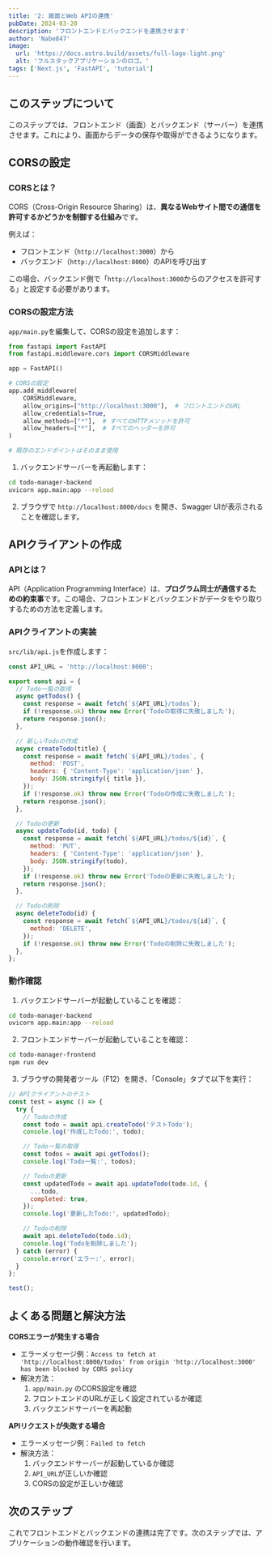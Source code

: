 ```yaml
---
title: '2: 画面とWeb APIの連携'
pubDate: 2024-03-20
description: 'フロントエンドとバックエンドを連携させます'
author: 'Nabe847'
image:
  url: 'https://docs.astro.build/assets/full-logo-light.png'
  alt: 'フルスタックアプリケーションのロゴ。'
tags: ['Next.js', 'FastAPI', 'tutorial']
---
```


## このステップについて

このステップでは、フロントエンド（画面）とバックエンド（サーバー）を連携させます。これにより、画面からデータの保存や取得ができるようになります。

## CORSの設定

### CORSとは？

CORS（Cross-Origin Resource Sharing）は、**異なるWebサイト間での通信を許可するかどうかを制御する仕組み**です。

例えば：
- フロントエンド（`http://localhost:3000`）から
- バックエンド（`http://localhost:8000`）のAPIを呼び出す

この場合、バックエンド側で「`http://localhost:3000`からのアクセスを許可する」と設定する必要があります。

### CORSの設定方法

`app/main.py`を編集して、CORSの設定を追加します：

```python
from fastapi import FastAPI
from fastapi.middleware.cors import CORSMiddleware

app = FastAPI()

# CORSの設定
app.add_middleware(
    CORSMiddleware,
    allow_origins=["http://localhost:3000"],  # フロントエンドのURL
    allow_credentials=True,
    allow_methods=["*"],  # すべてのHTTPメソッドを許可
    allow_headers=["*"],  # すべてのヘッダーを許可
)

# 既存のエンドポイントはそのまま使用
```

1. バックエンドサーバーを再起動します：

```bash
cd todo-manager-backend
uvicorn app.main:app --reload
```

2. ブラウザで `http://localhost:8000/docs` を開き、Swagger UIが表示されることを確認します。

## APIクライアントの作成

### APIとは？

API（Application Programming Interface）は、**プログラム同士が通信するための約束事**です。この場合、フロントエンドとバックエンドがデータをやり取りするための方法を定義します。

### APIクライアントの実装

`src/lib/api.js`を作成します：

```javascript
const API_URL = 'http://localhost:8000';

export const api = {
  // Todo一覧の取得
  async getTodos() {
    const response = await fetch(`${API_URL}/todos`);
    if (!response.ok) throw new Error('Todoの取得に失敗しました');
    return response.json();
  },

  // 新しいTodoの作成
  async createTodo(title) {
    const response = await fetch(`${API_URL}/todos`, {
      method: 'POST',
      headers: { 'Content-Type': 'application/json' },
      body: JSON.stringify({ title }),
    });
    if (!response.ok) throw new Error('Todoの作成に失敗しました');
    return response.json();
  },

  // Todoの更新
  async updateTodo(id, todo) {
    const response = await fetch(`${API_URL}/todos/${id}`, {
      method: 'PUT',
      headers: { 'Content-Type': 'application/json' },
      body: JSON.stringify(todo),
    });
    if (!response.ok) throw new Error('Todoの更新に失敗しました');
    return response.json();
  },

  // Todoの削除
  async deleteTodo(id) {
    const response = await fetch(`${API_URL}/todos/${id}`, {
      method: 'DELETE',
    });
    if (!response.ok) throw new Error('Todoの削除に失敗しました');
  },
};
```

### 動作確認

1. バックエンドサーバーが起動していることを確認：

```bash
cd todo-manager-backend
uvicorn app.main:app --reload
```

2. フロントエンドサーバーが起動していることを確認：

```bash
cd todo-manager-frontend
npm run dev
```

3. ブラウザの開発者ツール（F12）を開き、「Console」タブで以下を実行：

```javascript
// APIクライアントのテスト
const test = async () => {
  try {
    // Todoの作成
    const todo = await api.createTodo('テストTodo');
    console.log('作成したTodo:', todo);

    // Todo一覧の取得
    const todos = await api.getTodos();
    console.log('Todo一覧:', todos);

    // Todoの更新
    const updatedTodo = await api.updateTodo(todo.id, {
      ...todo,
      completed: true,
    });
    console.log('更新したTodo:', updatedTodo);

    // Todoの削除
    await api.deleteTodo(todo.id);
    console.log('Todoを削除しました');
  } catch (error) {
    console.error('エラー:', error);
  }
};

test();
```

## よくある問題と解決方法

**CORSエラーが発生する場合**

- エラーメッセージ例：`Access to fetch at 'http://localhost:8000/todos' from origin 'http://localhost:3000' has been blocked by CORS policy`
- 解決方法：
  1. `app/main.py` のCORS設定を確認
  2. フロントエンドのURLが正しく設定されているか確認
  3. バックエンドサーバーを再起動

**APIリクエストが失敗する場合**

- エラーメッセージ例：`Failed to fetch`
- 解決方法：
  1. バックエンドサーバーが起動しているか確認
  2. `API_URL`が正しいか確認
  3. CORSの設定が正しいか確認

## 次のステップ

これでフロントエンドとバックエンドの連携は完了です。次のステップでは、アプリケーションの動作確認を行います。

